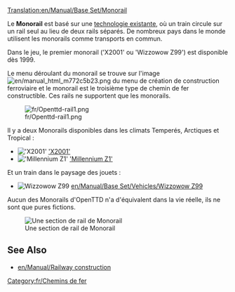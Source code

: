 [[Translation:en/Manual/Base Set/Monorail]]
{{fr/Type de chemin de fer}}

Le '''Monorail''' est basé sur une [https://www.wikipedia.org/wiki/monorail technologie existante], où un train circule sur un rail seul au lieu de deux rails séparés. De nombreux pays dans le monde utilisent les monorails comme transports en commun.

Dans le jeu, le premier monorail ('X2001' ou 'Wizzowow Z99') est disponible dès 1999.

Le menu déroulant du monorail se trouve sur l'image [[File:en/manual html m772c5b23.png]] du menu de création de construction ferroviaire et le monorail est le troisième type de chemin de fer constructible. Ces rails ne supportent que les monorails.

[[File:fr/Openttd-rail1.png|none]]

Il y a deux Monorails disponibles dans les climats Temperés, Arctiques et Tropical :
*[[File:en/X2001.png|'X2001']] [[en/Manual/Base Set/Vehicles/X2001|'X2001']]
*[[File:en/Millenniumz1.png|'Millennium Z1']] [[en/millennium Z1|'Millennium Z1']]
Et un train dans le paysage des jouets :
*[[File:en/Wizzowowz99.png|Wizzowow Z99]] [[en/Manual/Base Set/Vehicles/Wizzowow Z99]]

Aucun des Monorails d'OpenTTD n'a d'équivalent dans la vie réelle, ils ne sont que pures fictions.

[[File:en/MonorialTemp.png|none|frame|Une section de rail de Monorail]]

==See Also==
*[[en/Manual/Railway construction]]

[[Category:fr/Chemins de fer]]